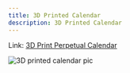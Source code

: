 ```yaml
---
title: 3D Printed Calendar
description: 3D Printed Calendar
---
```


Link: [3D Print Perpetual Calendar](https://www.myminifactory.com/object/3d-print-perpetual-calendar-119287)

![3D printed calendar pic](/ring-calendar/calendar-pic.jpg)




